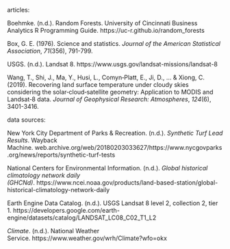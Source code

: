 articles:

Boehmke. (n.d.). Random Forests. University of Cincinnati Business Analytics R Programming Guide. https://uc-r.github.io/random_forests

Box, G. E. (1976). Science and statistics. *Journal of the American Statistical Association*, *71*(356), 791-799.‏

USGS. (n.d.). Landsat 8. https://www.usgs.gov/landsat-missions/landsat-8

Wang, T., Shi, J., Ma, Y., Husi, L., Comyn‐Platt, E., Ji, D., \... & Xiong, C. (2019). Recovering land surface temperature under cloudy skies considering the solar‐cloud‐satellite geometry: Application to MODIS and Landsat‐8 data. *Journal of Geophysical Research: Atmospheres*, *124*(6), 3401-3416.‏

data sources:

New York City Department of Parks & Recreation. (n.d.). *Synthetic Turf Lead Results*. Wayback Machine. web.archive.org/web/20180203033627/https://www.nycgovparks.org/news/reports/synthetic-turf-tests

National Centers for Environmental Information. (n.d.). *Global historical climatology network daily (GHCNd)*. https://www.ncei.noaa.gov/products/land-based-station/global-historical-climatology-network-daily

Earth Engine Data Catalog. (n.d.). USGS Landsat 8 level 2, collection 2, tier 1. https://developers.google.com/earth-engine/datasets/catalog/LANDSAT_LC08_C02_T1_L2

*Climate*. (n.d.). National Weather Service. https://www.weather.gov/wrh/Climate?wfo=okx
